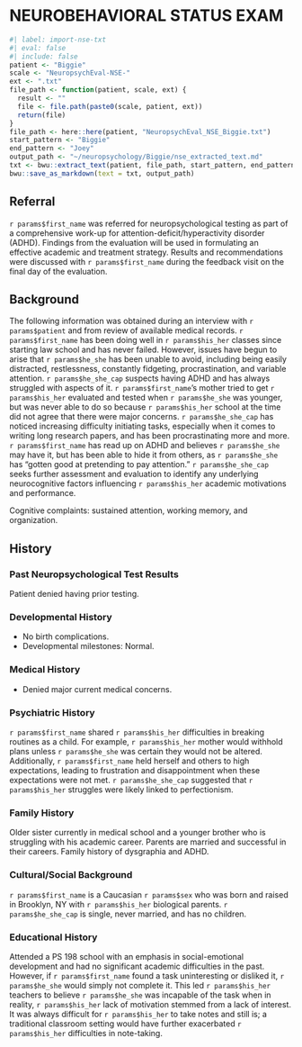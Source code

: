 # NEUROBEHAVIORAL STATUS EXAM {#sec-nse}

```r
#| label: import-nse-txt
#| eval: false
#| include: false
patient <- "Biggie"
scale <- "NeuropsychEval-NSE-"
ext <- ".txt"
file_path <- function(patient, scale, ext) {
  result <- ""
  file <- file.path(paste0(scale, patient, ext))
  return(file)
}
file_path <- here::here(patient, "NeuropsychEval_NSE_Biggie.txt")
start_pattern <- "Biggie"
end_pattern <- "Joey"
output_path <- "~/neuropsychology/Biggie/nse_extracted_text.md"
txt <- bwu::extract_text(patient, file_path, start_pattern, end_pattern)
bwu::save_as_markdown(text = txt, output_path)
```

## Referral

`r params$first_name` was referred for neuropsychological testing as part of a
comprehensive work-up for attention-deficit/hyperactivity disorder (ADHD).
Findings from the evaluation will be used in formulating an effective academic
and treatment strategy. Results and recommendations were discussed with `r
params$first_name` during the feedback visit on the final day of the evaluation.

## Background

The following information was obtained during an interview with `r params$patient` and from review of available medical records.
`r params$first_name` has been doing well in `r params$his_her` classes since starting law school and has never failed.
However, issues have begun to arise that `r params$he_she` has been unable to avoid, including being easily distracted, restlessness, constantly fidgeting, procrastination, and variable attention.
`r params$he_she_cap` suspects having ADHD and has always struggled with aspects of it.
`r params$first_name`'s mother tried to get `r params$his_her` evaluated and tested when `r params$he_she` was younger, but was never able to do so because `r params$his_her` school at the time did not agree that there were major concerns.
`r params$he_she_cap` has noticed increasing difficulty initiating tasks, especially when it comes to writing long research papers, and has been procrastinating more and more.
`r params$first_name` has read up on ADHD and believes `r params$he_she` may have it, but has been able to hide it from others, as `r params$he_she` has "gotten good at pretending to pay attention." `r params$he_she_cap` seeks further assessment and evaluation to identify any underlying neurocognitive factors influencing `r params$his_her` academic motivations and performance.

Cognitive complaints: sustained attention, working memory, and organization.

## History

### Past Neuropsychological Test Results

Patient denied having prior testing.

### Developmental History

-   No birth complications.
-   Developmental milestones: Normal.

### Medical History

-   Denied major current medical concerns.

### Psychiatric History

`r params$first_name` shared `r params$his_her` difficulties in breaking routines as a child.
For example, `r params$his_her` mother would withhold plans unless `r params$he_she` was certain they would not be altered.
Additionally, `r params$first_name` held herself and others to high expectations, leading to frustration and disappointment when these expectations were not met.
`r params$he_she_cap` suggested that `r params$his_her` struggles were likely linked to perfectionism.

### Family History

Older sister currently in medical school and a younger brother who is struggling with his academic career.
Parents are married and successful in their careers.
Family history of dysgraphia and ADHD.

### Cultural/Social Background

`r params$first_name` is a Caucasian `r params$sex` who was born and raised in Brooklyn, NY with `r params$his_her` biological parents.
`r params$he_she_cap` is single, never married, and has no children.

### Educational History

Attended a PS 198 school with an emphasis in social-emotional development and had no significant academic difficulties in the past.
However, if `r params$first_name` found a task uninteresting or disliked it, `r params$he_she` would simply not complete it.
This led `r params$his_her` teachers to believe `r params$he_she` was incapable of the task when in reality, `r params$his_her` lack of motivation stemmed from a lack of interest.
It was always difficult for `r params$his_her` to take notes and still is; a traditional classroom setting would have further exacerbated `r params$his_her` difficulties in note-taking.
